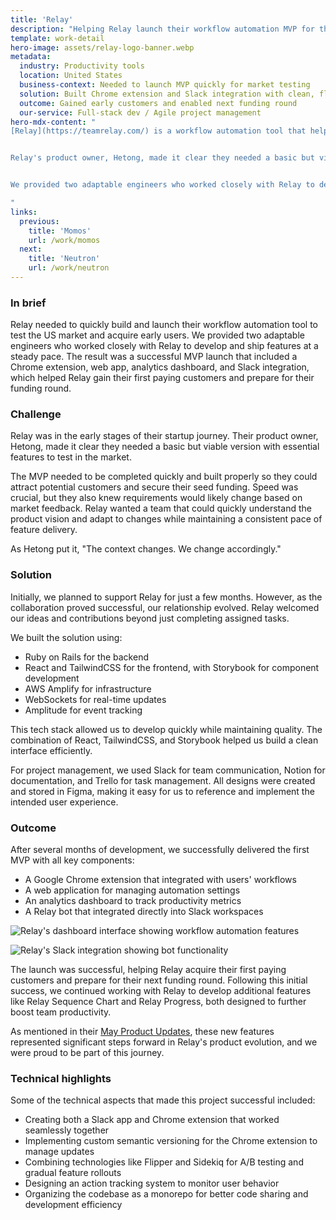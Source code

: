 ```yaml
---
title: 'Relay'
description: "Helping Relay launch their workflow automation MVP for the US market"
template: work-detail
hero-image: assets/relay-logo-banner.webp
metadata:
  industry: Productivity tools
  location: United States
  business-context: Needed to launch MVP quickly for market testing
  solution: Built Chrome extension and Slack integration with clean, flexible codebase
  outcome: Gained early customers and enabled next funding round
  our-service: Full-stack dev / Agile project management
hero-mdx-content: "
[Relay](https://teamrelay.com/) is a workflow automation tool that helps teams streamline their processes and improve productivity. They needed to quickly build and launch their MVP to test the US market and acquire early users.


Relay's product owner, Hetong, made it clear they needed a basic but viable version with essential features to test in the market. We provided two adaptable engineers who worked closely with Relay to develop and ship features at a steady pace. The result was a successful MVP launch that included a Chrome extension, web app, analytics dashboard, and Slack integration, which helped Relay gain their first paying customers and prepare for their funding round.


We provided two adaptable engineers who worked closely with Relay to develop and ship features at a steady pace. The result was a successful MVP launch that included a Chrome extension, web app, analytics dashboard, and Slack integration, which helped Relay gain their first paying customers and prepare for their funding round.

"
links:
  previous:
    title: 'Momos'
    url: /work/momos
  next:
    title: 'Neutron'
    url: /work/neutron
---
```


### In brief

Relay needed to quickly build and launch their workflow automation tool to test the US market and acquire early users. We provided two adaptable engineers who worked closely with Relay to develop and ship features at a steady pace. The result was a successful MVP launch that included a Chrome extension, web app, analytics dashboard, and Slack integration, which helped Relay gain their first paying customers and prepare for their funding round.

### Challenge

Relay was in the early stages of their startup journey. Their product owner, Hetong, made it clear they needed a basic but viable version with essential features to test in the market.

The MVP needed to be completed quickly and built properly so they could attract potential customers and secure their seed funding. Speed was crucial, but they also knew requirements would likely change based on market feedback. Relay wanted a team that could quickly understand the product vision and adapt to changes while maintaining a consistent pace of feature delivery.

As Hetong put it, "The context changes. We change accordingly."

### Solution

Initially, we planned to support Relay for just a few months. However, as the collaboration proved successful, our relationship evolved. Relay welcomed our ideas and contributions beyond just completing assigned tasks.

We built the solution using:

- Ruby on Rails for the backend
- React and TailwindCSS for the frontend, with Storybook for component development
- AWS Amplify for infrastructure
- WebSockets for real-time updates
- Amplitude for event tracking

This tech stack allowed us to develop quickly while maintaining quality. The combination of React, TailwindCSS, and Storybook helped us build a clean interface efficiently.

For project management, we used Slack for team communication, Notion for documentation, and Trello for task management. All designs were created and stored in Figma, making it easy for us to reference and implement the intended user experience.

### Outcome

After several months of development, we successfully delivered the first MVP with all key components:

- A Google Chrome extension that integrated with users' workflows
- A web application for managing automation settings
- An analytics dashboard to track productivity metrics
- A Relay bot that integrated directly into Slack workspaces

![Relay's dashboard interface showing workflow automation features](assets/relay-dashboard-interface.webp)

![Relay's Slack integration showing bot functionality](assets/relay-slack-integration.webp)

The launch was successful, helping Relay acquire their first paying customers and prepare for their next funding round. Following this initial success, we continued working with Relay to develop additional features like Relay Sequence Chart and Relay Progress, both designed to further boost team productivity.

As mentioned in their [May Product Updates](https://teamrelay.medium.com/relay-product-updates-may-2021-f7b3db7002c5), these new features represented significant steps forward in Relay's product evolution, and we were proud to be part of this journey.

### Technical highlights

Some of the technical aspects that made this project successful included:

- Creating both a Slack app and Chrome extension that worked seamlessly together
- Implementing custom semantic versioning for the Chrome extension to manage updates
- Combining technologies like Flipper and Sidekiq for A/B testing and gradual feature rollouts
- Designing an action tracking system to monitor user behavior
- Organizing the codebase as a monorepo for better code sharing and development efficiency
